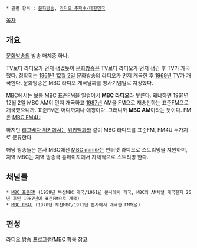  * 관련 항목 : [[문화방송]], [[라디오 주파수/대한민국]]

[[목차]]

== 개요 ==
[[문화방송]]의 방송 매체중 하나.

TV보다 라디오가 먼저 생겼듯이 [[문화방송]]은 TV보다 라디오가 먼저 생긴 후 TV가 개국했다. 정확히는 [[1961년]] [[12월 2일]] 문화방송의 라디오가 먼저 개국한 후 [[1969년]] TV가 개국한다. 문화방송은 MBC 라디오 개국날짜를 창사기념일로 지정했다.

MBC에서는 보통 [[MBC 표준FM]]을 일컬어서 '''MBC 라디오'''라 부른다. 왜냐하면 1961년 12월 2일 MBC AM이 먼저 개국하고 [[1987년]] AM을 FM으로 재송신하는 표준FM으로 개국했으니까. 표준FM은 어디까지나 애칭이다. 그러니까 '''MBC AM'''이라는 뜻이다. FM은 [[MBC FM4U]].

하지만 [[리그베다 위키]]에서는 [[위키백과]]와 같이 MBC 라디오를 표준FM, FM4U 두가지로 분류한다.

해당 방송들은 본사 MBC에선 [[MBC mini]]라는 인터넷 라디오로 스트리밍을 지원하며, 지역 MBC는 지역 방송국 홈페이지에서 자체적으로 스트리밍 한다.

== 채널들 ==
 * [[MBC 표준FM]] (1959년 부산MBC 개국/1961년 본사에서 개국, MBC의 AM채널 개국한지 26년 후인 1987년에 표준FM으로 개국)
 * [[MBC FM4U]] (1970년 부산MBC/1971년 본사에서 개국한 FM채널)

== 편성 ==
[[라디오 방송 프로그램/MBC]] 항목 참고.

